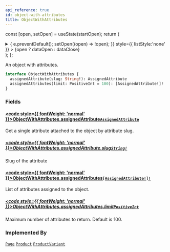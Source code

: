 ```yaml
---
api_reference: true
id: object-with-attributes
title: ObjectWithAttributes
---
```






const [open, setOpen] = useState(startOpen);
return (
<details {...(open ? { open: true } : {})} className="details" style={{ border:'none', boxShadow:'none', background:'var(--ifm-background-color)' }}>
<summary
onClick={(e) => {
e.preventDefault();
setOpen((open) => !open);
}}
style={{ listStyle:'none' }} >
{open ? dataOpen : dataClose}
</summary>
{open && children}
</details>
);
};

An object with attributes.


<Badge text="Added in Saleor 3.22" class="badge badge--secondary margin-bottom--sm" />


```graphql
interface ObjectWithAttributes {
  assignedAttribute(slug: String!): AssignedAttribute
  assignedAttributes(limit: PositiveInt = 100): [AssignedAttribute!]!
}
```

### Fields

#### [<code style={{ fontWeight: 'normal' }}>ObjectWithAttributes.<b>assignedAttribute</b></code>](#)<Bullet />[`AssignedAttribute`](../../../api-reference/attributes/interfaces/assigned-attribute.mdx) <Badge class="badge badge--secondary" text="interface"/> <Badge class="badge badge--secondary" text="attributes"/>

Get a single attribute attached to the object by attribute slug.


<Badge text="Added in Saleor 3.22" class="badge badge--secondary margin-bottom--sm" />


##### [<code style={{ fontWeight: 'normal' }}>ObjectWithAttributes.assignedAttribute.<b>slug</b></code>](#)<Bullet />[`String!`](../../../api-reference/miscellaneous/scalars/string.mdx) <Badge class="badge badge--secondary" text="non-null"/> <Badge class="badge badge--secondary" text="scalar"/> <Badge class="badge badge--secondary" text="miscellaneous"/>

Slug of the attribute

#### [<code style={{ fontWeight: 'normal' }}>ObjectWithAttributes.<b>assignedAttributes</b></code>](#)<Bullet />[`[AssignedAttribute!]!`](../../../api-reference/attributes/interfaces/assigned-attribute.mdx) <Badge class="badge badge--secondary" text="non-null"/> <Badge class="badge badge--secondary" text="interface"/> <Badge class="badge badge--secondary" text="attributes"/>

List of attributes assigned to the object.


<Badge text="Added in Saleor 3.22" class="badge badge--secondary margin-bottom--sm" />


##### [<code style={{ fontWeight: 'normal' }}>ObjectWithAttributes.assignedAttributes.<b>limit</b></code>](#)<Bullet />[`PositiveInt`](../../../api-reference/miscellaneous/scalars/positive-int.mdx) <Badge class="badge badge--secondary" text="scalar"/> <Badge class="badge badge--secondary" text="miscellaneous"/>

Maximum number of attributes to return. Default is 100.

### Implemented By

[`Page`](../../../api-reference/pages/objects/page.mdx) <Badge class="badge badge--secondary" text="object"/><Bullet />[`Product`](../../../api-reference/products/objects/product.mdx) <Badge class="badge badge--secondary" text="object"/><Bullet />[`ProductVariant`](../../../api-reference/products/objects/product-variant.mdx) <Badge class="badge badge--secondary" text="object"/>
